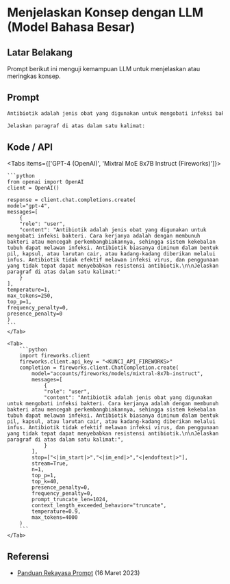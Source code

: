 
# Menjelaskan Konsep dengan LLM (Model Bahasa Besar)


## Latar Belakang
Prompt berikut ini menguji kemampuan LLM untuk menjelaskan atau meringkas konsep.

## Prompt
```markdown
Antibiotik adalah jenis obat yang digunakan untuk mengobati infeksi bakteri. Cara kerjanya adalah dengan membunuh bakteri atau mencegah perkembangbiakannya, sehingga sistem kekebalan tubuh dapat melawan infeksi. Antibiotik biasanya diminum dalam bentuk pil, kapsul, atau larutan cair, atau kadang-kadang diberikan melalui infus. Antibiotik tidak efektif melawan infeksi virus, dan penggunaan yang tidak tepat dapat menyebabkan resistensi antibiotik.

Jelaskan paragraf di atas dalam satu kalimat:
```

## Kode / API

<Tabs items={['GPT-4 (OpenAI)', 'Mixtral MoE 8x7B Instruct (Fireworks)']}>
    <Tab>
  
    ```python
    from openai import OpenAI
    client = OpenAI()

    response = client.chat.completions.create(
    model="gpt-4",
    messages=[
        {
        "role": "user",
        "content": "Antibiotik adalah jenis obat yang digunakan untuk mengobati infeksi bakteri. Cara kerjanya adalah dengan membunuh bakteri atau mencegah perkembangbiakannya, sehingga sistem kekebalan tubuh dapat melawan infeksi. Antibiotik biasanya diminum dalam bentuk pil, kapsul, atau larutan cair, atau kadang-kadang diberikan melalui infus. Antibiotik tidak efektif melawan infeksi virus, dan penggunaan yang tidak tepat dapat menyebabkan resistensi antibiotik.\n\nJelaskan paragraf di atas dalam satu kalimat:"
        }
    ],
    temperature=1,
    max_tokens=250,
    top_p=1,
    frequency_penalty=0,
    presence_penalty=0
    )
    ```
    </Tab>

    <Tab>
        ```python
        import fireworks.client
        fireworks.client.api_key = "<KUNCI_API_FIREWORKS>"
        completion = fireworks.client.ChatCompletion.create(
            model="accounts/fireworks/models/mixtral-8x7b-instruct",
            messages=[
                {
                "role": "user",
                "content": "Antibiotik adalah jenis obat yang digunakan untuk mengobati infeksi bakteri. Cara kerjanya adalah dengan membunuh bakteri atau mencegah perkembangbiakannya, sehingga sistem kekebalan tubuh dapat melawan infeksi. Antibiotik biasanya diminum dalam bentuk pil, kapsul, atau larutan cair, atau kadang-kadang diberikan melalui infus. Antibiotik tidak efektif melawan infeksi virus, dan penggunaan yang tidak tepat dapat menyebabkan resistensi antibiotik.\n\nJelaskan paragraf di atas dalam satu kalimat:",
                }
            ],
            stop=["<|im_start|>","<|im_end|>","<|endoftext|>"],
            stream=True,
            n=1,
            top_p=1,
            top_k=40,
            presence_penalty=0,
            frequency_penalty=0,
            prompt_truncate_len=1024,
            context_length_exceeded_behavior="truncate",
            temperature=0.9,
            max_tokens=4000
        )
        ```
    </Tab>


</Tabs>

## Referensi
- [Panduan Rekayasa Prompt](https://www.promptingguide.ai/introduction/examples#text-summarization) (16 Maret 2023)

